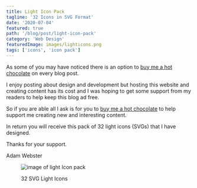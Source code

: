 ```yaml
---
title: Light Icon Pack
tagline: '32 Icons in SVG Format'
date: '2020-07-04'
featured: true
path: '/blog/post/light-icon-pack'
category: 'Web Design'
featuredImage: images/lighticons.png
tags: ['icons', 'icon pack']
---
```


As some of you may have noticed there is an option to [buy me a hot chocolate](https://www.buymeacoffee.com/adamwebster) on every blog post. 

I enjoy posting about design and development but hosting this website and creating content has its cost and I was hoping to get some support from my readers to help keep this blog ad free.

So if you are able all I ask is for you to [buy me a hot chocolate](https://www.buymeacoffee.com/adamwebster) to help support me creating new and interesting content.  

In return you will receive this pack of 32 light icons (SVGs) that I have designed.

Thanks for your support.

Adam Webster
<figure>

![image of light Icon pack](/images/lighticons.png)

<figcaption>32 SVG Light Icons</figcaption>

</figure>

